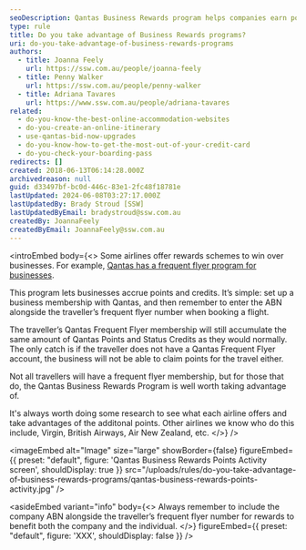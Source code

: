 ```yaml
---
seoDescription: Qantas Business Rewards program helps companies earn points and credits by booking flights for employees with a frequent flyer number.
type: rule
title: Do you take advantage of Business Rewards programs?
uri: do-you-take-advantage-of-business-rewards-programs
authors:
  - title: Joanna Feely
    url: https://ssw.com.au/people/joanna-feely
  - title: Penny Walker
    url: https://ssw.com.au/people/penny-walker
  - title: Adriana Tavares
    url: https://www.ssw.com.au/people/adriana-tavares
related:
  - do-you-know-the-best-online-accommodation-websites
  - do-you-create-an-online-itinerary
  - use-qantas-bid-now-upgrades
  - do-you-know-how-to-get-the-most-out-of-your-credit-card
  - do-you-check-your-boarding-pass
redirects: []
created: 2018-06-13T06:14:28.000Z
archivedreason: null
guid: d33497bf-bc0d-446c-83e1-2fc48f18781e
lastUpdated: 2024-06-08T03:27:17.000Z
lastUpdatedBy: Brady Stroud [SSW]
lastUpdatedByEmail: bradystroud@ssw.com.au
createdBy: JoannaFeely
createdByEmail: JoannaFeely@ssw.com.au
---
```


<introEmbed
  body={<>
Some airlines offer rewards schemes to win over businesses. For example, [Qantas has a frequent flyer program for businesses](https://www.qantas.com/au/en/business-rewards/home.html).

This program lets businesses accrue points and credits. It’s simple: set up a business membership with Qantas, and then remember to enter the ABN alongside the traveller’s frequent flyer number when booking a flight.

The traveller’s Qantas Frequent Flyer membership will still accumulate the same amount of Qantas Points and Status Credits as they would normally. The only catch is if the traveller does not have a Qantas Frequent Flyer account, the business will not be able to claim points for the travel either.

Not all travellers will have a frequent flyer membership, but for those that do, the Qantas Business Rewards Program is well worth taking advantage of.

It's always worth doing some research to see what each airline offers and take advantages of the additonal points. Other airlines we know who do this include, Virgin, British Airways, Air New Zealand, etc.
  </>}
/>

<imageEmbed
  alt="Image"
  size="large"
  showBorder={false}
  figureEmbed={{
    preset: "default",
    figure: 'Qantas Business Rewards Points Activity screen',
    shouldDisplay: true
  }}
  src="/uploads/rules/do-you-take-advantage-of-business-rewards-programs/qantas-business-rewards-points-activity.jpg"
/>

<asideEmbed
  variant="info"
  body={<>
    Always remember to include the company ABN alongside the traveller’s frequent flyer number for rewards to benefit both the company and the individual.
  </>}
  figureEmbed={{
    preset: "default",
    figure: 'XXX',
    shouldDisplay: false
  }}
/>
